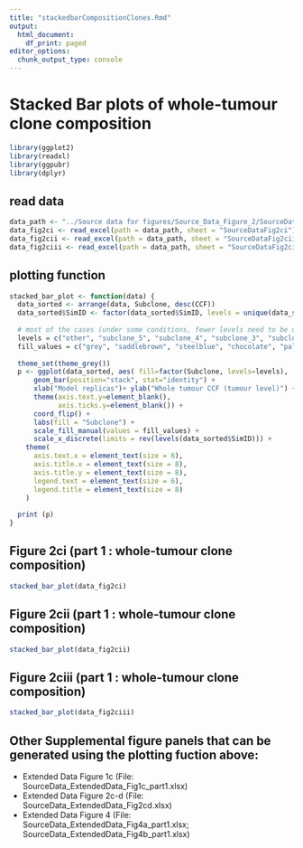 ```yaml
---
title: "stackedbarCompositionClones.Rmd"
output:
  html_document:
    df_print: paged
editor_options:
  chunk_output_type: console
---
```


# Stacked Bar plots of whole-tumour clone composition 

```r

library(ggplot2)
library(readxl)
library(ggpubr)
library(dplyr)

```

## read data
```r
data_path <- "../Source data for figures/Source_Data_Figure_2/SourceData_Fig2c_part1.xlsx"
data_fig2ci <- read_excel(path = data_path, sheet = "SourceDataFig2ci")
data_fig2cii <- read_excel(path = data_path, sheet = "SourceDataFig2cii")
data_fig2ciii <- read_excel(path = data_path, sheet = "SourceDataFig2ciii")
```

## plotting function
```r
stacked_bar_plot <- function(data) {
  data_sorted <- arrange(data, Subclone, desc(CCF))
  data_sorted$SimID <- factor(data_sorted$SimID, levels = unique(data_sorted[which(data_sorted$Subclone == "loss_3p/VHL"), ]$SimID))
  
  # most of the cases (under some conditions, fewer levels need to be used for proper plotting)
  levels = c("other", "subclone_5", "subclone_4", "subclone_3", "subclone_2", "subclone_1", "loss_3p/VHL")
  fill_values = c("grey", "saddlebrown", "steelblue", "chocolate", "palegreen4", "yellow", "blueviolet")
  
  theme_set(theme_grey())
  p <- ggplot(data_sorted, aes( fill=factor(Subclone, levels=levels),   y=CCF, x=as.factor(SimID)   )   ) + 
      geom_bar(position="stack", stat="identity") +
      xlab("Model replicas")+ ylab("Whole tumour CCF (tumour level)") +
      theme(axis.text.y=element_blank(),
            axis.ticks.y=element_blank()) +
      coord_flip() +
      labs(fill = "Subclone") +
      scale_fill_manual(values = fill_values) +
      scale_x_discrete(limits = rev(levels(data_sorted$SimID))) +
    theme(
      axis.text.x = element_text(size = 6),
      axis.title.x = element_text(size = 8),
      axis.title.y = element_text(size = 8),
      legend.text = element_text(size = 6),
      legend.title = element_text(size = 8)
    )
  
  print (p)
}
```

## Figure 2ci (part 1 : whole-tumour clone composition)
```r
stacked_bar_plot(data_fig2ci)
```
## Figure 2cii (part 1 : whole-tumour clone composition)
```r
stacked_bar_plot(data_fig2cii)
```
## Figure 2ciii (part 1 : whole-tumour clone composition)
```r
stacked_bar_plot(data_fig2ciii)
```

## Other Supplemental figure panels that can be generated using the plotting fuction above:
* Extended Data Figure 1c (File: SourceData_ExtendedData_Fig1c_part1.xlsx)
* Extended Data Figure 2c-d (File: SourceData_ExtendedData_Fig2cd.xlsx)
* Extended Data Figure 4 (File: SourceData_ExtendedData_Fig4a_part1.xlsx; SourceData_ExtendedData_Fig4b_part1.xlsx)

